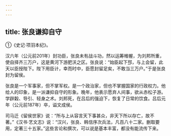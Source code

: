 ```yaml
---
---
---
```

title: 张良谦抑自守
---



①《史记·项羽本纪》。

汉六年（公元前201年）封功臣，张良未有战斗功，然以运筹帷幄，为刘邦所重，使自择齐三万户，这是黄河下游肥沃之区。张良说：“始臣起下邳，与上会留，此天以臣授陛下。陛下用臣计，幸而时中，臣愿封留足矣，不敢当三万户。”于是张良封为留侯。

张良是一个军事家，但不掌军权。是一个政治家，但也不掌握国家的行政权力。他给人的印象，是一派谦抑自守的形象。晚年，他表示愿弃人间事，欲从赤松子游。学辟糓、导引、轻身之术。刘邦死，在吕后的强迫下，恢复了日常的饮食。吕后元年（公元前187年）卒，谥文成侯。

司马迁《留侯世家》说：“所与上从容言天下事甚众，非天下所以存亡，故不著。”《汉书·艺文志》说：“汉兴，张良、韩信序次兵法，凡百八十二家。删取要用，定著三十五家。”这些言论和撰次，可以说是基本丰富，都没有能流传下来。